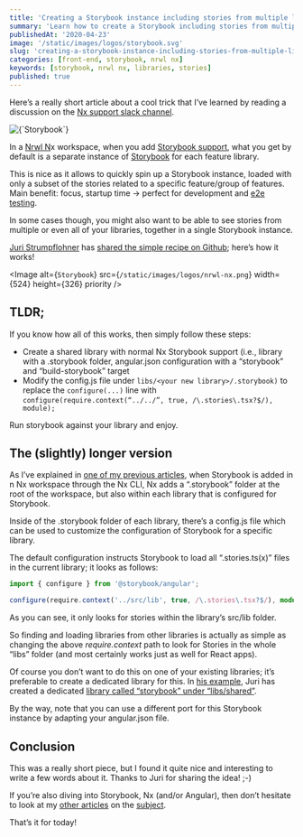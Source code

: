 ```yaml
---
title: 'Creating a Storybook instance including stories from multiple libraries in a Nrwl Nx workspace'
summary: 'Learn how to create a Storybook including stories from multiple libraries in a Nrwl Nx workspace'
publishedAt: '2020-04-23'
image: '/static/images/logos/storybook.svg'
slug: 'creating-a-storybook-instance-including-stories-from-multiple-libraries-in-a-nrwl-nx-workspace'
categories: [front-end, storybook, nrwl nx]
keywords: [storybook, nrwl nx, libraries, stories]
published: true
---
```


Here’s a really short article about a cool trick that I’ve learned by reading a discussion on the [Nx support slack channel](https://github.com/nrwl/nx/issues/1739).

<BlogPostCenteredContent>
  <Image
    alt={`Storybook`}
    src={`/static/images/logos/storybook.svg`}
    width={256}
    height={319}
    priority
  />
</BlogPostCenteredContent>

In a [Nrwl N](https://nx.dev/)x workspace, when you add [Storybook support](https://nx.dev/angular/plugins_storybook/overview), what you get by default is a separate instance of [Storybook](https://storybook.js.org/) for each feature library.

This is nice as it allows to quickly spin up a Storybook instance, loaded with only a subset of the stories related to a specific feature/group of features. Main benefit: focus, startup time → perfect for development and [e2e testing](https://www.youtube.com/watch?v=C88th0SbepE).

In some cases though, you might also want to be able to see stories from multiple or even all of your libraries, together in a single Storybook instance.

[Juri Strumpflohner](https://twitter.com/juristr) has [shared the simple recipe on Github](https://github.com/juristr/nx-shared-storybook); here’s how it works!

<Image
  alt={`Storybook`}
  src={`/static/images/logos/nrwl-nx.png`}
  width={524}
  height={326}
  priority
/>

## TLDR;

If you know how all of this works, then simply follow these steps:

- Create a shared library with normal Nx Storybook support (i.e., library with a .storybook folder, angular.json configuration with a “storybook” and “build-storybook” target
- Modify the config.js file under `libs/<your new library>/.storybook)` to replace the `configure(...)` line with `configure(require.context(“../../”, true, /\.stories\.tsx?$/), module);`

Run storybook against your library and enjoy.

## The (slightly) longer version

As I’ve explained in [one of my previous articles](https://medium.com/@dSebastien/adding-tailwind-support-to-a-nrwl-nx-workspace-with-angular-and-storybook-bf890ea882e), when Storybook is added in n Nx workspace through the Nx CLI, Nx adds a “.storybook” folder at the root of the workspace, but also within each library that is configured for Storybook.

Inside of the .storybook folder of each library, there’s a config.js file which can be used to customize the configuration of Storybook for a specific library.

The default configuration instructs Storybook to load all “.stories.ts(x)” files in the current library; it looks as follows:

```typescript
import { configure } from '@storybook/angular';

configure(require.context('../src/lib', true, /\.stories\.tsx?$/), module);
```

As you can see, it only looks for stories within the library’s src/lib folder.

So finding and loading libraries from other libraries is actually as simple as changing the above _require.context_ path to look for Stories in the whole “libs” folder (and most certainly works just as well for React apps).

Of course you don’t want to do this on one of your existing libraries; it’s preferable to create a dedicated library for this. In [his example](https://github.com/juristr/nx-shared-storybook), Juri has created a dedicated [library called “storybook” under “libs/shared”](https://github.com/juristr/nx-shared-storybook/tree/master/libs/shared/storybook).

By the way, note that you can use a different port for this Storybook instance by adapting your angular.json file.

## Conclusion

This was a really short piece, but I found it quite nice and interesting to write a few words about it. Thanks to Juri for sharing the idea! ;-)

If you’re also diving into Storybook, Nx (and/or Angular), then don’t hesitate to look at my [other articles](https://medium.com/@dSebastien/adding-tailwind-support-to-a-nrwl-nx-workspace-with-angular-and-storybook-bf890ea882e) on the [subject](https://medium.com/@dSebastien/using-ngx-translate-in-storybook-stories-3f4228f80e02).

That’s it for today!

<BlogPostSignature />
